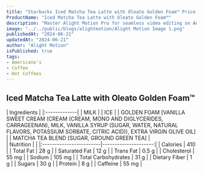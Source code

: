 ```yaml
---
title: "Starbucks Iced Matcha Tea Latte with Oleato Golden Foam™ Price & Calories"
ProductName: "Iced Matcha Tea Latte with Oleato Golden Foam™" 
description: "Master Alight Motion Pro for seamless video editing on Android, iOS, and Tablets with our ultimate guide, unlocking advanced features and elevating your skills in 2024!"
image: "../../public/blogs/alightmotion/Alight Motion Image 1.png"
publishedAt: "2024-06-21"
updatedAt: "2024-06-21"
author: "Alight Motion"
isPublished: true
tags:
- Americano's
- Coffee
- Hot Coffees   
---
```


## Iced Matcha Tea Latte with Oleato Golden Foam™ 
  
<div className="tables-container">
  <div className="table-wrapper">
    | Ingredients  |
    |:-------------|
    | MILK |
    | ICE |
    | GOLDEN FOAM [VANILLA SWEET CREAM (CREAM (CREAM, MONO AND DIGLYCERIDES, CARRAGEENAN), MILK, VANILLA SYRUP (SUGAR, WATER, NATURAL FLAVORS, POTASSIUM SORBATE, CITRIC ACID)), EXTRA VIRGIN OLIVE OIL] |
    | MATCHA TEA BLEND [SUGAR, GROUND GREEN TEA] |
  </div>
  <div className="table-wrapper">
    | Nutrition               |                      |  
    |:------------------------|---------------------:|
    | Calories                | 410                  |
    | Total Fat               | 28 g                 |
    | Saturated Fat           | 12 g                 |
    | Trans Fat               | 0.5 g                |
    | Cholesterol             | 55 mg                |
    | Sodium                  | 105 mg               |
    | Total Carbohydrates     | 31 g                 |
    | Dietary Fiber           | 1 g                  |
    | Sugars                  | 30 g                 |
    | Protein                 | 8 g                  |
    | Caffeine                | 55  mg                |
  </div>
</div>

<style jsx>{`
  .tables-container {
    display: flex;
    flex-direction: row;
    gap: 30px;
  }
  .table-wrapper {
    width: 500px; /* Adjust as needed */
  }
  @media (max-width: 768px) {
    .tables-container {
      flex-direction: column;
      gap: 0px; /* Adjust as needed */
    }
    .table-wrapper {
      width: 100%; /* Adjust as needed */
    }
  }
`}</style>
